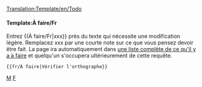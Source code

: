 <noinclude>[[Translation:Template/en/Todo]]{{en/-}}</noinclude>{{fr/Fenêtre de message| type  = annonce
| image = Klipper.png
| texte  = <strong>À faire</strong><br />{{{1|La personne ayant ajouté ce modèle n'a pas spécifier ce qui erstait à faire; il devrait donc être supprimé ou mis à jour avec l'action appropriée.}}}
}}<includeonly>{{{2|[[Category:fr/À faire]]}}}</includeonly><noinclude>

====Template:À faire/Fr====
Entrez <nowiki>{{</nowiki>À faire/Fr<nowiki>|xxx}}</nowiki> près du texte qui nécessite une modification légère. Remplacez xxx par une courte note sur ce que vous pensez devoir être fait. La page ira automatiquement dans [[Category/fr/À faire|une liste complète de ce qu'il y a à faire]] et quelqu'un s'occupera ultérieurement de cette requête.
<pre>{{fr/À faire|Vérifier l'orthographe}}</pre>

[[Category:fr/Modèles|M]][[Category:fr/Fenêtres de message|F]]</noinclude>